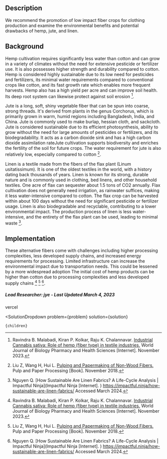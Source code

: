 

## Description	

We recommend the promotion of low impact fiber crops for clothing production and examine the environmental benefits and potential drawbacks of hemp, jute, and linen.

## Background

Hemp cultivation requires significantly less water than cotton and can grow in a variety of climates without the need for extensive pesticide or fertilizer use. It is also possesses higher strength and durability compared to cotton.  Hemp is considered highly sustainable due to its low need for pesticides and fertilizers, its minimal water requirements compared to conventional crops like cotton, and its fast growth rate which enables more frequent harvests. Hemp also has a high yield per acre and can improve soil health. Its deep root system can likewise protect against soil erosion [^"1"].

Jute is a long, soft, shiny vegetable fiber that can be spun into coarse, strong threads. It's derived from plants in the genus Corchorus, which is primarily grown in warm, humid regions including Bangladesh, India, and China. Jute is commonly used to make burlap, hessian cloth, and sackcloth. Jute is considered sustainable due to its efficient photosynthesis, ability to grow without the need for large amounts of pesticides or fertilizers, and its biodegradability. It acts as a carbon dioxide sink and has a high carbon dioxide assimilation rateJute cultivation supports biodiversity and enriches the fertility of the soil for future crops. The water requirement for jute is also relatively low, especially compared to cotton [^"2"].

Linen is a textile made from the fibers of the flax plant (Linum usitatissimum). It is one of the oldest textiles in the world, with a history dating back thousands of years. Linen is known for its strong, durable nature and is commonly used in clothing, bed linens, and other household textiles. One acre of flax can sequester about 1.5 tons of CO2 annually. Flax cultivation does not generally need irrigation, as rainwater suffices, making it less water-intensive compared to cotton. The flax crop can be harvested within about 100 days without the need for significant pesticide or fertilizer usage. Linen is also biodegradable and recyclable, contributing to a lower environmental impact. The production process of linen is less water-intensive, and the entirety of the flax plant can be used, leading to minimal waste [^"3"].

## Implementation

These alternative fibers come with challenges including higher processing complexities, less developed supply chains, and increased energy requirements for processing. Limited infrastructure can increase the environmental impact due to transportation needs. This could be lessened by a more widespread adoption 
The initial cost of hemp products can be higher than cotton due to processing complexities and less developed supply chains [^"1"] [^"2"] [^"3"].

##### Lead Researcher: jye - Last Updated March 4, 2023

vercel

[^"1"]: Ravindra B. Malabadi, Kiran P. Kolkar, Raju K. Chalannavar. [Industrial Cannabis sativa: Role of hemp (fiber type) in textile industries.](http://dx.doi.org/10.30574/wjbphs.2023.16.2.0450) World Journal of Biology Pharmacy and Health Sciences [Internet].  November 2023.
[^"2"]: Liu Z, Wang H, Hui L. [Pulping and Papermaking of Non-Wood Fibers.](10.5772/intechopen.79017) Pulp and Paper Processing [Book].  November 2018.
[^"3"]: Nguyen Q. [How Sustainable Are Linen Fabrics? A Life-Cycle Analysis | Impactful Ninja](Impactful Ninja [Internet]. ) https://impactful.ninja/how-sustainable-are-linen-fabrics/ Accessed March 2024.

  <SolutionDropdown 
    problem={problem} 
    solution={solution}
  >
    {children}
  </SolutionDropdown>